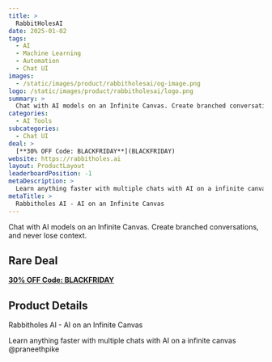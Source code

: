 ```yaml
---
title: >
  RabbitHolesAI
date: 2025-01-02
tags:
  - AI
  - Machine Learning
  - Automation
  - Chat UI
images:
  - /static/images/product/rabbitholesai/og-image.png
logo: /static/images/product/rabbitholesai/logo.png
summary: >
  Chat with AI models on an Infinite Canvas. Create branched conversations, and never lose context.
categories:
  - AI Tools
subcategories:
  - Chat UI
deal: >
  [**30% OFF Code: BLACKFRIDAY**](BLACKFRIDAY)
website: https://rabbitholes.ai
layout: ProductLayout
leaderboardPosition: -1
metaDescription: >
  Learn anything faster with multiple chats with AI on a infinite canvas @praneethpike
metaTitle: >
  Rabbitholes AI - AI on an Infinite Canvas
---
```

Chat with AI models on an Infinite Canvas. Create branched conversations, and never lose context.

## Rare Deal

[**30% OFF Code: BLACKFRIDAY**](BLACKFRIDAY)

## Product Details

Rabbitholes AI - AI on an Infinite Canvas

Learn anything faster with multiple chats with AI on a infinite canvas @praneethpike
